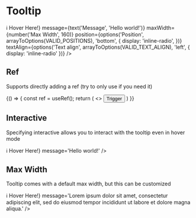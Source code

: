 


<Meta title="Components/Tooltip" decorators={[withKnobs]} component={Tooltip} />

# Tooltip

<ImportPath component={Tooltip} />

<Story name="Knobs">
  <Tooltip
    trigger={<button>ℹ️ Hover Here!</button>}
    message={text('Message', 'Hello world!')}
    maxWidth={number('Max Width', 160)}
    position={options('Position', arrayToOptions(VALID_POSITIONS), 'bottom', {
      display: 'inline-radio',
    })}
    textAlign={options('Text align', arrayToOptions(VALID_TEXT_ALIGN), 'left', { display: 'inline-radio' })}
  />
</Story>

<Props of={Tooltip} />

## Ref

Supports directly adding a ref (try to only use if you need it)

<Preview>
  <Story name="Ref">
    {() => {
      const ref = useRef();
      return (
        <>
          <button ref={ref}>Trigger</button>
          <Tooltip
            message="Tooltip"
            triggerRef={ref}
          />
        </>
      )
    }}
  </Story>
</Preview>

## Interactive

Specifying interactive allows you to interact with the tooltip even in hover mode

<Preview>
  <Story name="Interactive">
    <Tooltip
      interactive
      trigger={<button>ℹ️ Hover Here!</button>}
      message='Hello world!'
    />
  </Story>
</Preview>

## Max Width

Tooltip comes with a default max width, but this can be customized

<Preview>
  <Story name="Max Width">
    <Tooltip
      interactive
      maxWidth={300}
      trigger={<button>ℹ️ Hover Here!</button>}
      message='Lorem ipsum dolor sit amet, consectetur adipiscing elit, sed do eiusmod tempor incididunt ut labore et dolore magna aliqua.'
    />
  </Story>
</Preview>



